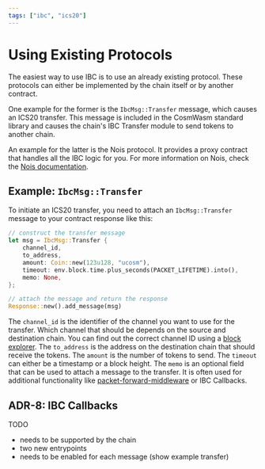 ```yaml
---
tags: ["ibc", "ics20"]
---
```



# Using Existing Protocols

The easiest way to use IBC is to use an already existing protocol. These
protocols can either be implemented by the chain itself or by another contract.

One example for the former is the `IbcMsg::Transfer` message, which causes an
ICS20 transfer. This message is included in the CosmWasm standard library and
causes the chain's IBC Transfer module to send tokens to another chain.

An example for the latter is the Nois protocol. It provides a proxy contract
that handles all the IBC logic for you. For more information on Nois, check the
[Nois documentation](https://docs.nois.network/dapp_devs/use_nois_randomness.html).

## Example: `IbcMsg::Transfer`

To initiate an ICS20 transfer, you need to attach an `IbcMsg::Transfer` message
to your contract response like this:

```rust
// construct the transfer message
let msg = IbcMsg::Transfer {
    channel_id,
    to_address,
    amount: Coin::new(123u128, "ucosm"),
    timeout: env.block.time.plus_seconds(PACKET_LIFETIME).into(),
    memo: None,
};

// attach the message and return the response
Response::new().add_message(msg)
```

The `channel_id` is the identifier of the channel you want to use for the
transfer. Which channel that should be depends on the source and destination
chain. You can find out the correct channel ID using a
[block explorer](https://www.mintscan.io/cosmos/relayers). The `to_address` is
the address on the destination chain that should receive the tokens. The
`amount` is the number of tokens to send. The `timeout` can either be a
timestamp or a block height. The `memo` is an optional field that can be used to
attach a message to the transfer. It is often used for additional functionality
like [packet-forward-middleware] or IBC Callbacks.

[packet-forward-middleware]:
  https://github.com/cosmos/ibc-apps/tree/main/middleware/packet-forward-middleware

## ADR-8: IBC Callbacks

TODO

- needs to be supported by the chain
- two new entrypoints
- needs to be enabled for each message (show example transfer)
